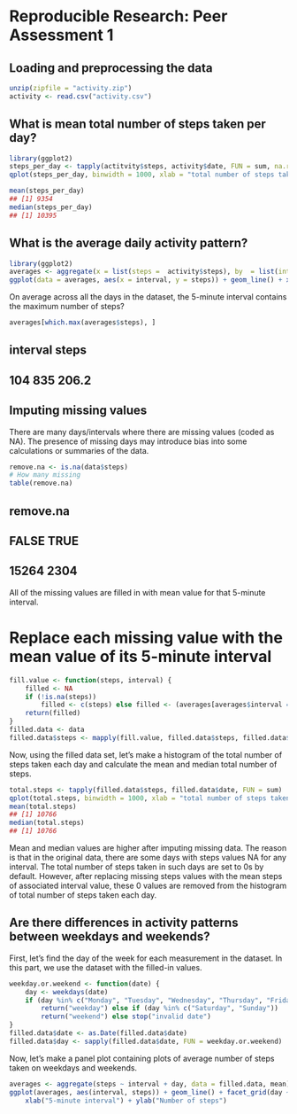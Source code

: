 # Reproducible Research: Peer Assessment 1


## Loading and preprocessing the data
```r
unzip(zipfile = "activity.zip")
activity <- read.csv("activity.csv")
```


## What is mean total number of steps taken per day?
```r
library(ggplot2)
steps_per_day <- tapply(actitvity$steps, activity$date, FUN = sum, na.rm = TRUE)
qplot(steps_per_day, binwidth = 1000, xlab = "total number of steps taken per day")

mean(steps_per_day)
## [1] 9354
median(steps_per_day)
## [1] 10395
```


## What is the average daily activity pattern?
```r
library(ggplot2)
averages <- aggregate(x = list(steps =  activity$steps), by  = list(interval = activity$interval), FUN = mean, na.rm = TRUE)
ggplot(data = averages, aes(x = interval, y = steps)) + geom_line() + xlab("5 minute interval") + ylab("average number of steps taken")
```

On average across all the days in the dataset, the 5-minute interval contains the maximum number of steps?

```r
averages[which.max(averages$steps), ]
```
##     interval steps
## 104      835 206.2

## Imputing missing values
There are many days/intervals where there are missing values (coded as NA). The presence of missing days may introduce bias into some calculations or summaries of the data.

```r
remove.na <- is.na(data$steps)
# How many missing
table(remove.na)
```

## remove.na
## FALSE  TRUE 
## 15264  2304
All of the missing values are filled in with mean value for that 5-minute interval.

# Replace each missing value with the mean value of its 5-minute interval
```r
fill.value <- function(steps, interval) {
    filled <- NA
    if (!is.na(steps)) 
        filled <- c(steps) else filled <- (averages[averages$interval == interval, "steps"])
    return(filled)
}
filled.data <- data
filled.data$steps <- mapply(fill.value, filled.data$steps, filled.data$interval)
```


Now, using the filled data set, let's make a histogram of the total number of steps taken each day and calculate the mean and median total number of steps.

```r
total.steps <- tapply(filled.data$steps, filled.data$date, FUN = sum)
qplot(total.steps, binwidth = 1000, xlab = "total number of steps taken each day")
mean(total.steps)
## [1] 10766
median(total.steps)
## [1] 10766
```

Mean and median values are higher after imputing missing data. The reason is that in the original data, there are some days with steps values NA for any interval. The total number of steps taken in such days are set to 0s by default. However, after replacing missing steps values with the mean steps of associated interval value, these 0 values are removed from the histogram of total number of steps taken each day.

## Are there differences in activity patterns between weekdays and weekends?

First, let's find the day of the week for each measurement in the dataset. In this part, we use the dataset with the filled-in values.

```r
weekday.or.weekend <- function(date) {
    day <- weekdays(date)
    if (day %in% c("Monday", "Tuesday", "Wednesday", "Thursday", "Friday")) 
        return("weekday") else if (day %in% c("Saturday", "Sunday")) 
        return("weekend") else stop("invalid date")
}
filled.data$date <- as.Date(filled.data$date)
filled.data$day <- sapply(filled.data$date, FUN = weekday.or.weekend)
```

Now, let's make a panel plot containing plots of average number of steps taken on weekdays and weekends.
```r
averages <- aggregate(steps ~ interval + day, data = filled.data, mean)
ggplot(averages, aes(interval, steps)) + geom_line() + facet_grid(day ~ .) + 
    xlab("5-minute interval") + ylab("Number of steps")
```

